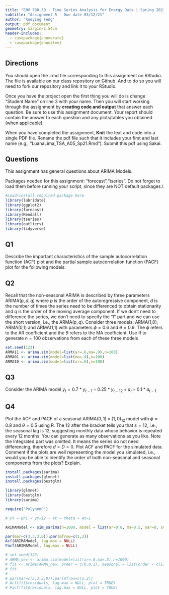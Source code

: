 ```yaml
---
title: "ENV 790.30 - Time Series Analysis for Energy Data | Spring 2021"
subtitle: "Assignment 5 - Due date 03/12/21"
author: "Xueying Feng"
output: pdf_document
geometry: margin=2.54cm
header-includes:
  - \usepackage{enumerate}
  - \usepackage{enumitem}
---
```

  
## Directions
  
  You should open the .rmd file corresponding to this assignment on RStudio. The file is available on our class repository on Github. And to do so you will need to fork our repository and link it to your RStudio.  

Once you have the project open the first thing you will do is change "Student Name" on line 3 with your name. 
Then you will start working through the assignment by  **creating code and output** that answer each question. Be sure to use this assignment document. Your report should contain the answer to each question and any plots/tables you obtained (when applicable).

When you have completed the assignment, **Knit** the text and code into a single PDF file. Rename the pdf file such that it includes your first and last name (e.g., "LuanaLima_TSA_A05_Sp21.Rmd"). Submit this pdf using Sakai. 

## Questions 

This assignment has general questions about ARIMA Models. 

Packages needed for this assignment: "forecast","tseries". Do not forget to load them before running your script, since they are NOT default packages.\\

```r
#Load/install required package here
library(lubridate)
library(ggplot2)
library(forecast)  
library(Kendall)
library(tseries)
library(outliers)
library(tidyverse)
```


## Q1
Describe the important characteristics of the sample autocorrelation function (ACF) plot and the partial sample autocorrelation function (PACF) plot for the following models: 

\begin{enumerate}[label=(\alph*)]

\item AR(2)

> Answer: The stationary series has positive autocorrelation at lag 1 in ACF; Order should see PACF, cutoff count from Lag1
\item MA(1)

> Answer: The stationary series has negative autocorrelation at lag 1 in ACF; Order should see ACF, cutoff count from Lag1
\end{enumerate}

## Q2
Recall that the non-seasonal ARIMA is described by three parameters ARIMA$(p,d,q)$ where $p$ is the order of the autoregressive component, $d$ is the number of times the series need to be differenced to obtain stationarity and $q$ is the order of the moving average component. If we don't need to difference the series, we don't need to specify the "I" part and we can use the short version, i.e., the ARMA$(p,q)$. Consider three models: ARMA(1,0), ARMA(0,1) and ARMA(1,1) with parameters $\phi=0.6$ and $\theta= 0.9$. The $\phi$ refers to the AR coefficient and the $\theta$ refers to the MA coefficient. Use R to generate $n=100$ observations from each of these three models

```r
set.seed(123)
ARMA11 <- arima.sim(model=list(ar=.6,ma=.9),n=100)
ARMA01 <- arima.sim(model=list(ma=.9),n=100)
ARMA10 <- arima.sim(model=list(ar=.6),n=100)
```


\begin{enumerate}[label=(\alph*)]

\item Plot the sample ACF for each of these models in one window to facilitate comparison (Hint: use command $par(mfrow=c(1,3))$ that divides the plotting window in three columns). 

```r
par(mar=c(3,3,3,0));par(mfrow=c(1,3))
Acf(ARMA11, lag.max = NULL, plot = TRUE)
Acf(ARMA01, lag.max = NULL, plot = TRUE)
Acf(ARMA10, lag.max = NULL, plot = TRUE)
```


\item Plot the sample PACF for each of these models in one window to facilitate comparison.  

```r
par(mar=c(3,3,3,0));par(mfrow=c(1,3))
Pacf(ARMA11, lag.max = NULL, plot = TRUE)
Pacf(ARMA01, lag.max = NULL, plot = TRUE)
Pacf(ARMA10, lag.max = NULL, plot = TRUE)
```

\item Look at the ACFs and PACFs. Imagine you had these plots for a data set and you were asked to identify the model, i.e., is it AR, MA or ARMA and the order of each component. Would you be identify them correctly? Explain your answer.

> Answer: I would not identify them correctly. 
I may identify ARMA11 plot as AR process, because this series has positive autocorrelation at lag 1, and shows decay pattern in ACF plot. Order = 4
ARMA01 ACF plot the spike lie between two dotted line in ACF, and pacf does not have clearly decay pattern, so it is hard to tell it is a MA process.
ARMA10 ACF plot has positive autocorrelation at lag 1 and show decay pattern, AR terms work best, and order = 1. 

\item Compare the ACF and PACF values R computed with the theoretical values you provided for the coefficients. Do they match? Explain your answer.

> Answer: I can only tell the phi in AR plot (third plot), which almost equals to theoretical values phi=0.6. 


\item Increase number of observations to $n=1000$ and repeat parts (a)-(d).

```r

set.seed(123)
ARMA11 <- arima.sim(model=list(ar=.6,ma=.9),n=1000)
ARMA01 <- arima.sim(model=list(ma=.9),n=1000)
ARMA10 <- arima.sim(model=list(ar=.6),n=1000)

#ACF
par(mar=c(3,3,3,0));par(mfrow=c(1,3))
Acf(ARMA11, lag.max = NULL, plot = TRUE)
Acf(ARMA01, lag.max = NULL, plot = TRUE)
Acf(ARMA10, lag.max = NULL, plot = TRUE)

#PACF
par(mar=c(3,3,3,0));par(mfrow=c(1,3))
Pacf(ARMA11, lag.max = NULL, plot = TRUE)
Pacf(ARMA01, lag.max = NULL, plot = TRUE)
Pacf(ARMA10, lag.max = NULL, plot = TRUE)

```
> When I increased to 1000 obsevation, the pattern is very similar as 100 obsevation.

\end{enumerate}

## Q3

Consider the ARIMA model $y_t=0.7*y_{t-1}-0.25*y_{t-12}+a_t-0.1*a_{t-1}$

\begin{enumerate}[label=(\alph*)]

\item Identify the model using the notation ARIMA$(p,d,q)(P,D,Q)_ s$, i.e., identify the integers $p,d,q,P,D,Q,s$ (if possible) from the equation.

> p = 1, d = 0, q = 1, P = 1, D = 0, Q = 0, s = 12
ARIMA(1,0,1)(1,0,0)12


\item Also from the equation what are the values of the parameters, i.e., model coefficients. 

> phi1 = 0.7, phi12 = -0.25 and theta = -0.1

\end{enumerate}
## Q4

Plot the ACF and PACF of a seasonal ARIMA$(0, 1)\times(1, 0)_{12}$ model with $\phi =0 .8$ and $\theta = 0.5$ using R. The $12$ after the bracket tells you that $s=12$, i.e., the seasonal lag is 12, suggesting monthly data whose behavior is repeated every 12 months. You can generate as many observations as you like. Note the Integrated part was omitted. It means the series do not need differencing, therefore $d=D=0$. Plot ACF and PACF for the simulated data. Comment if the plots are well representing the model you simulated, i.e., would you be able to identify the order of both non-seasonal and seasonal components from the plots? Explain.

```r

install.packages(sarima)
install.packages(glmnet)
install.packages(bestglm)

library(glmnet)
library(bestglm)
library(sarima)

require("PolynomF")

# yt = phi ∗ yt−12 + at − theta ∗ at−1

ARIMAModel <- sim_sarima(n=1000, model = list(ar=0.8, ma=0.5, sar=0, sma=0, iorder=0, siorder=0, nseasons=12))

par(mar=c(3,3,3,0));par(mfrow=c(1,2))
Acf(ARIMAModel, lag.max = NULL)
Pacf(ARIMAModel, lag.max = NULL)

```

```r
# set.seed(123)
# ARMA_new <- arima.sim(model=list(ar=.8,ma=.5),n=1000)
# fit <- arima(ARMA_new, order = c(0,0,1), seasonal = list(order = c(1,0,0), period = 12))
# fit
# 
# par(mar=c(3,3,3,0));par(mfrow=c(1,2))
# Acf(fit$residuals, lag.max = NULL, plot = TRUE)
# Pacf(fit$residuals, lag.max = NULL, plot = TRUE)
```


